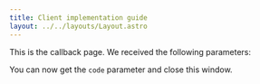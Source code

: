 ```yaml
---
title: Client implementation guide
layout: ../../layouts/Layout.astro
---
```



This is the callback page.
We received the following parameters:

<CallbackParameters client:only="react" />

You can now get the `code` parameter and close this window.
